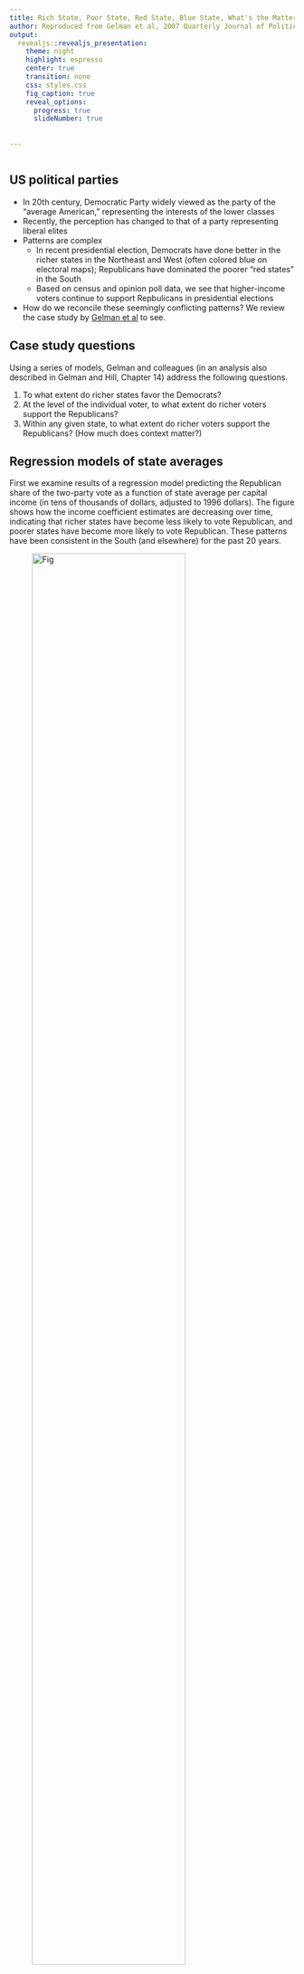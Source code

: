 ```yaml
---
title: Rich State, Poor State, Red State, Blue State, What's the Matter with Connecticut?
author: Reproduced from Gelman et al, 2007 Quarterly Journal of Political Science
output: 
  revealjs::revealjs_presentation:
    theme: night
    highlight: espresso
    center: true
    transition: none
    css: styles.css
    fig_caption: true
    reveal_options:
      progress: true
      slideNumber: true
      
  
---
```


```r

```
## US political parties

- In 20th century, Democratic Party widely viewed as the party of the "average American," representing the interests of the lower classes
- Recently, the perception has changed to that of a party representing liberal elites
- Patterns are complex
    - In recent presidential election, Democrats have done better in the richer states in the Northeast and West (often colored blue on electoral maps); Republicans have dominated the poorer "red states" in the South
    - Based on census and opinion poll data, we see that higher-income voters continue to support Repbulicans in presidential elections
- How do we reconcile these seemingly conflicting patterns? We review the case study by [Gelman et al](https://5harad.com/mse331/papers/gelman_et_al_rich_poor.pdf) to see.

## Case study questions

Using a series of models, Gelman and colleagues (in an analysis also described in Gelman and Hill, Chapter 14) address the following questions.

(1) To what extent do richer states favor the Democrats?
(2) At the level of the individual voter, to what extent do richer voters support the Republicans?
(3) Within any given state, to what extent do richer voters support the Republicans?  (How much does context matter?)

## Regression models of state averages

First we examine results of a regression model predicting the Republican share of the two-party vote as a function of state average per capital income (in tens of thousands of dollars, adjusted to 1996 dollars).  The figure shows how the income coefficient estimates are decreasing over time, indicating that richer states have become less likely to vote Republican, and poorer states have become more likely to vote Republican. These patterns have been consistent in the South (and elsewhere) for the past 20 years.

![Fig](figures/gh147.png){width=80%} 

## Logistic regression models of individual votes

Using individual-level data from National Election Study polls, a logistic regression model was fit with the outcome of voting Republican and with family income treated as an ordinal predictor (-2=0-16thth\%ile, -1=17-33\%ile, 0=34-67\%ile, 1=68-95\%ile, 5=96-100\%ile). These models were fit separately for each poll year, with positive coefficients implying richer voters preferred Republican candidates, and negative coefficients implying richer voters preferred Democratic candidates. Coefficients are plotted by year on the next slide and show that richer voters have consistently supported Republicans over time.

## Individual voter preference by income level

![ ](figures/gh148.png){width=100%} 


## Reconciling state-level and individual-level trends

Many political commentators are confused by the trends. How do we reconcile the fact that richer states support Democrats, while richer voters support Republicans? We can use a multilevel model to study patterns between and within states simultaneously.

## Multilevel model: Bush vs. Gore (2000)

Using the National Election Survey data (over 100,000 respondents), Gelman et al. fit the following model $$\text{logit}(Pr(y_i=1))=\alpha_{j[i]}+\beta x_i,$$ where $x_i$ is the ordinal individual family income variable, $y_i=1$ if person $i$ votes for the Republican candidate and $y_i=0$ if the Democratic candidate is selected. Further, the state-level intercepts are modeled as a function of state average income $u_j$ as $$\alpha_j \sim N(\gamma_0+\gamma_1u_j, \sigma^2_\alpha),$$ $j=1,\ldots,50$.

This model assumes the relationship between individual income and voter preference is the same in all states but allows the states to have different overall voter preference levels that may be influenced by average state income.

## State-level intercepts
States with higher average income levels are less likely to support Republican candidates.

![ ](figures/gh149.png){width=80%} 

## Individual income relationships
<small> 
Individuals with higher family income levels are more likely to vote Republican. Represented here are a poor state (MS), rich state (CT), and a medium state (OH). The size of open circles represents the relative proportion of households (as compared to national average) in each income level, and the solid circles show the average income level and estimated average support for Bush in each state. Within each state, richer people are more likely to support Bush, but the states with higher income give more overall support to Democrats. </small>

![ ](figures/gh1410.png){width=80%}   

## Overall income relationships in this model

![ ](figures/gh1410.png){width=40%}  

- Within a state, personal income is positively correlated with Republican vote choice
- Average income varies by state, and the states that support Republicans have more lower-income people
- Poor people in Republican-leaning states tend to be Democrats; rich people in Democratic-leaning states tend to be Republicans

## Varying-intercept, varying-slope model

One question is whether the association between personal income and voting preference depends on the context/state. We can address this question in a model that allows slopes to vary across states.

$$\text{logit}(Pr(y_i=1))=\alpha_{j[i]}+\beta_{j[i]} x_i$$

$$\alpha_j \sim N(\gamma_0+\gamma_1u_j, \sigma^2_\alpha)$$ 
$$\beta_j \sim N(\eta_0+\eta_1u_j, \sigma^2_\beta)$$

## Varying-intercept, varying-slope model

This model can equivalently be expressed as below.

$$\text{logit}(Pr(y_i=1))=\alpha_{j[i]}+\beta_{j[i]} x_i$$

$$\alpha_j = \gamma_0+\gamma_1u_j + \varepsilon_j^\alpha$$

$$\beta_j = \eta_0+\eta_1u_j + \varepsilon_j^\beta$$

$$\varepsilon_j^\alpha \sim N(0,\sigma^2_\alpha), ~~~  \varepsilon_j^\beta \sim N(0,\sigma^2_\beta)$$

## New insights from model

This model reveals variation in within-state slopes, with steeper slopes in poorer states, and shallower slopes in richer states.  Thus income matters more in "red America" than in "blue America."

![ ](figures/gh1411.png){width=75%}  


